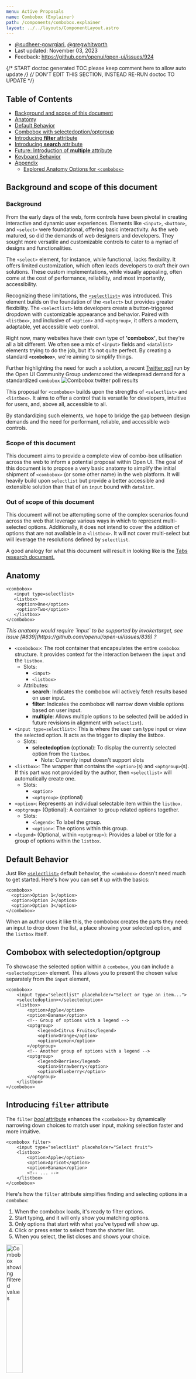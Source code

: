 ```yaml
---
menu: Active Proposals
name: Combobox (Explainer)
path: /components/combobox.explainer
layout: ../../layouts/ComponentLayout.astro
---
```


- [@sudheer-gowrgiari](https://github.com/sudheer-gowrigari), [@gregwhitworth](https://github.com/gregwhitworth)
- Last updated: November 03, 2023
- Feedback: https://github.com/openui/open-ui/issues/924

{/* START doctoc generated TOC please keep comment here to allow auto update */}
{/* DON'T EDIT THIS SECTION, INSTEAD RE-RUN doctoc TO UPDATE */}

## Table of Contents

- [Background and scope of this document](#background-and-scope-of-this-document)
- [Anatomy](#anatomy)
- [Default Behavior](#default-behavior)
- [Combobox with selectedoption/optgroup](#combobox-with-selectedoptionoptgroup)
- [Introducing **filter** attribute](#introducing-filter-attribute)
- [Introducing **search** attribute](#introducing-search-attribute)
- [Future: Introduction of **multiple** attribute](#future-introduction-of-multiple-attribute)
- [Keyboard Behavior](#keyboard-behavior)
- [Appendix](#appendix)
  - [Explored Anatomy Options for `<combobox>`](#explored-anatomy-options-for-combobox)

## Background and scope of this document

### Background
From the early days of the web, form controls have been pivotal in creating interactive and dynamic user experiences. Elements like `<input>`, `<button>`, and `<select>` were foundational, offering basic interactivity. As the web matured, so did the demands of web designers and developers. They sought more versatile and customizable controls to cater to a myriad of designs and functionalities.

The `<select>` element, for instance, while functional, lacks flexibility. It offers limited customization, which often leads developers to craft their own solutions. These custom implementations, while visually appealing, often come at the cost of performance, reliability, and most importantly, accessibility.

Recognizing these limitations, the [`<selectlist>`](https://open-ui.org/components/selectlist/) was introduced. This element builds on the foundation of the `<select>` but provides greater flexibility. The `<selectlist>` lets developers create a button-triggered dropdown with customizable appearance and behavior. Paired with `<listbox>`, and inclusive of `<option>` and `<optgroup>`, it offers a modern, adaptable, yet accessible web control.

Right now, many websites have their own type of **'combobox'**, but they're all a bit different. We often see a mix of `<input>` fields and `<datalist>` elements trying to do the job, but it's not quite perfect. By creating a standard **`<combobox>`**, we're aiming to simplify things. 

Further highlighting the need for such a solution, a recent [Twitter poll](https://twitter.com/openuicg/status/1717345237889351911) run by the Open UI Community Group underscored the widespread demand for a standardized ``combobox``
<Image
  src="/images/combobox/combobox-twitterpoll.png"
  alt="Combobox twitter poll results"
/>


This proposal for `<combobox>` builds upon the strengths of `<selectlist>` and `<listbox>`. It aims to offer a control that is versatile for developers, intuitive for users, and, above all, accessible to all.

By standardizing such elements, we hope to bridge the gap between design demands and the need for performant, reliable, and accessible web controls. 

### Scope of this document

This document aims to provide a complete view of combo-box utilisation across the web to inform a potential proposal within Open UI. The goal of this document is to propose a very basic anatomy to simplify the initial shipment of `<combobox>` (or some other name) in the web platform. It will heavily build upon `selectlist` but provide a better accessible and extensible solution than that of an `input` bound with `datalist`.


### Out of scope of this document

This document will not be attempting some of the complex scenarios found across the web that leverage various ways in which to represent multi-selected options. Additionally, it does not intend to cover the addition of options that are not available in a `<listbox>`. It will not cover multi-select but will leverage the resolutions defined by `selectlist`.

A good analogy for what this document will result in looking like is the [Tabs research document.](https://open-ui.org/components/tabs.research.parts/)

## Anatomy

```
<combobox>
   <input type=selectlist>
   <listbox>
	<option>One</option>
	<option>Two</option>
   </listbox>
</combobox>
```

<ComboboxAnatomy />

<div class="question">
  <em>This anatomy would require `input` to be supported by invokertarget, see issue [#839](https://github.com/openui/open-ui/issues/839)  ?</em>
</div>


- `<combobox>`: The root container that encapsulates the entire `combobox` structure. It provides context for the interaction between the `input` and the `listbox`.
  - Slots:
    - `<input>`
    - `<listbox>`
  - Attributes:
    - **search**: Indicates the combobox will actively fetch results based on user input.
    - **filter**: Indicates the combobox will narrow down visible options based on user input.
    - **multiple**: Allows multiple options to be selected (will be added in future revisions in alignment with `selectlist`).
- `<input type=selectlist>`: This is where the user can type input or view the selected option. It acts as the trigger to display the listbox.
  - Slots:
    - **selectedoption** (optional): To display the currently selected option from the `listbox`. 
      - Note: Currently input doesn't support slots
- `<listbox>`: The wrapper that contains the `<option>`(s) and `<optgroup>`(s). If this part was not provided by the author, then `<selectlist>` will automatically create one.
  - Slots:
    - `<option>`
    - `<optgroup>` (optional)
- `<option>`: Represents an individual selectable item within the `listbox`.
- `<optgroup>` (Optional): A container to group related options together.
  - Slots:
    - `<legend>`: To label the group.
    - `<option>`: The options within this group.
- `<legend>` (Optional, within `<optgroup>`): Provides a label or title for a group of options within the `listbox`.

## Default Behavior

Just like [`<selectlist>`](#https://open-ui.org/components/selectlist/#default-behavior) default behavior, the `<combobox>` doesn't need much to get started. Here's how you can set it up with the basics:


```
<combobox>
  <option>Option 1</option>
  <option>Option 2</option>
  <option>Option 3</option>
</combobox>
```


When an author uses it like this, the combobox creates the parts they need: an input to drop down the list, a place showing your selected option, and the `listbox` itself.

## Combobox with selectedoption/optgroup

To showcase the selected option within a `combobox`, you can include a `<selectedoption>` element. This allows you to present the chosen value separately from the `input` element,

```
<combobox>
    <input type="selectlist" placeholder="Select or type an item...">
    <selectedoption></selectedoption>
    <listbox>
        <option>Apple</option>
        <option>Banana</option>
        <!-- Group of options with a legend -->
        <optgroup>
            <legend>Citrus Fruits</legend>
            <option>Orange</option>
            <option>Lemon</option>
        </optgroup>
        <!-- Another group of options with a legend -->
        <optgroup>
            <legend>Berries</legend>
            <option>Strawberry</option>
            <option>Blueberry</option>
        </optgroup>
    </listbox>
</combobox>
```

## Introducing `filter` attribute

The `filter` [_bool_ attribute](https://html.spec.whatwg.org/#boolean-attributes) enhances the `<combobox>` by dynamically narrowing down choices to match user input, making selection faster and more intuitive.


```
<combobox filter>
    <input type="selectlist" placeholder="Select fruit">
    <listbox>
        <option>Apple</option>
        <option>Apricot</option>
        <option>Banana</option>
        <!-- ... -->
    </listbox>
</combobox>
```

Here's how the `filter` attribute simplifies finding and selecting options in a `combobox`:

1. When the combobox loads, it's ready to filter options.
2. Start typing, and it will only show you matching options.
3. Only options that start with what you've typed will show up.
4. Click or press enter to select from the shorter list.
5. When you select, the list closes and shows your choice.

<Image
  src="/images/combobox/comobobox-filter.gif"
  alt="Combobox showing filtered values"
  style="width:30%"
/>

For discussion and suggestions on the naming of the `filter` attribute, please see [Issue #932](https://github.com/openui/open-ui/issues/932).

## Introducing `search` attribute

The `search` attribute adds smart search features to `<combobox>`. It lets users find options in different ways:

**Attribute values:**

* [**pattern**](https://html.spec.whatwg.org/#the-pattern-attribute) : Matches options against a pattern. For example, typing "**^a**" finds options starting with "**a**".
* [**startswith**](https://tc39.es/ecma262/multipage/text-processing.html#sec-string.prototype.startswith) : Shows options that start with the user’s input. Typing "**Ap**" will display "Apple" and "Apricot" but not "Banana". This is the default behavior for **`<selectlist>`**
* [**includes**](https://tc39.es/ecma262/multipage/text-processing.html#sec-string.prototype.includes) : Searches anywhere in the option text. Typing "**a**" will display "Apple", "Apricot", and "Banana".


```
<combobox search>
    <input type="selectlist" placeholder="Select fruit">
    <listbox>
       <option>Apple</option>
        <option>Apricot</option>
        <option>Banana</option>
        <!-- ... -->
    </listbox>
</combobox>
```
<Image
  src="/images/combobox/combo-search.gif"
  alt="Combobox showing search results"
  style="width:30%"
/>
Join the conversation on the naming and values of the `search` attribute in [Issue #931](https://github.com/openui/open-ui/issues/931).

## Future: Introduction of `multiple` attribute

The `multiple` attribute will be specified in detail in a forthcoming update, in sync with the `<selectlist>` element's multi-selection capabilities.


## Keyboard Behavior
Details regarding keyboard interaction for the combobox will follow the [W3C ARIA Authoring Practices for combobox patterns](https://www.w3.org/WAI/ARIA/apg/patterns/combobox/). For further development and discussions, please see the [filed issue](https://github.com/openui/open-ui/issues/929).


## Research

To keep this doc focused on the initial recommended approach, we've separated the research for parts and examples into another document that can be [found here](https://github.com/sudheer-gowrigari/explainers/blob/main/combobox-research.md)

## Appendix
### Explored Anatomy Options for ``<combobox>``
#### Approach 1


```
<input type="text" list="browsers"  />
<datalist id="browsers">
	<option>firefox</option>
	<option>Chrome</option>
</datalist>
```


**Pros:**



* Native elements

**Cons:**



* You can't achieve multi-select with `<datalist>`:
* grouping options or adding icons next to options, the `<datalist>` approach falls short.
* Inconsistent Browser Support: While most modern browsers support `<datalist>`, the appearance and behavior can be inconsistent across different browsers.


#### Approach 2


```
<selectlist combobox>
  <input type=selectlist>
  <listbox>
	<option>One</option>
	<option>Two</option>
  </listbox>
</selectlist>
```


**Pros:**



* Leveraging the existing `<selectlist>`

**Cons:**



* Need to rely on an opt-in attribute(`combobox`) to modify the behavior of `<selectlist>`.